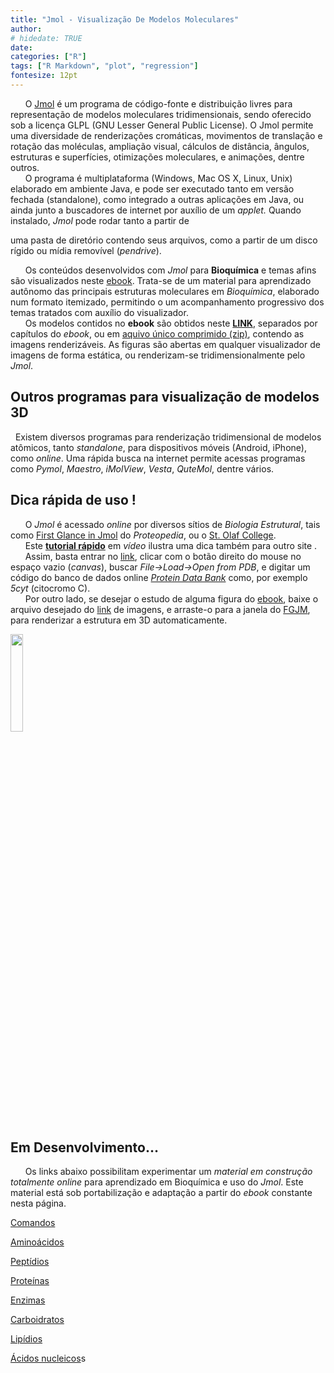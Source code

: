 ```yaml
---
title: "Jmol - Visualização De Modelos Moleculares"
author: 
# hidedate: TRUE
date:  
categories: ["R"]
tags: ["R Markdown", "plot", "regression"]
fontesize: 12pt
---
```


<!-- <!-- Google tag (gtag.js) ## se não funcionar o default, tem que colocar essa tag em cada página do sítio--> 
<script async src="https://www.googletagmanager.com/gtag/js?id=G-S1L73VGCG5"></script>
<script>
  window.dataLayer = window.dataLayer || [];
  function gtag(){dataLayer.push(arguments);}
  gtag('js', new Date());

  gtag('config', 'G-S1L73VGCG5');
</script>

<!-- <font size="4"> -->

<!-- ![](jmol.png){width=20%} -->

|       O [Jmol](http://jmol.sourceforge.net/){target="_blank"} é um programa de código-fonte e distribuição livres para representação de modelos moleculares tridimensionais, sendo oferecido sob a licença GLPL (GNU Lesser General Public License). O Jmol permite uma diversidade de renderizações cromáticas, movimentos de translação e rotação das moléculas, ampliação visual, cálculos de distância, ângulos, estruturas e superfícies, otimizações moleculares, e animações, dentre outros.

|       O programa é multiplataforma (Windows, Mac OS X, Linux, Unix) elaborado em ambiente Java, e pode ser executado tanto em versão fechada (standalone), como integrado a outras aplicações em Java, ou ainda junto a buscadores de internet por auxílio de um *applet.* Quando instalado, *Jmol* pode rodar tanto a partir de
uma pasta de diretório contendo seus arquivos, como a partir de um disco rígido ou mídia removível (*pendrive*).

|       Os conteúdos desenvolvidos com *Jmol* para **Bioquímica** e temas afins são visualizados neste [ebook](.\BioqEstrutJmol.pdf). Trata-se de um material para aprendizado autônomo das principais estruturas moleculares em *Bioquímica*, elaborado num formato itemizado, permitindo o um acompanhamento progressivo dos temas tratados com auxílio do visualizador.

|       Os modelos contidos no **ebook** são obtidos neste [**LINK**](.\figBook\figuras.html){target="_blank"}, separados por capítulos do *ebook*, ou em [aquivo único comprimido (zip)](.\figBook\figBook.zip), contendo as imagens renderizáveis. As figuras são abertas em qualquer visualizador de imagens de forma estática, ou renderizam-se tridimensionalmente pelo *Jmol*.

## Outros programas para visualização de modelos 3D

|	Existem diversos programas para renderização tridimensional de modelos atômicos, tanto *standalone*, para dispositivos móveis (Android, iPhone), como *online*. Uma rápida busca na internet permite acessas programas como *Pymol*, *Maestro*, *iMolView*, *Vesta*, *QuteMol*, dentre vários.


## Dica rápida de uso ! ## 

|       O *Jmol* é acessado *online* por diversos sítios de *Biologia Estrutural*, tais como [First Glance in Jmol](https://proteopedia.org/wiki/fgij/){target="\_blank"} do *Proteopedia*, ou o [St. Olaf College](https://chemapps.stolaf.edu/jmol/jsmol/simple.htm){target="_blank"}.

|       Este [**tutorial rápido**](https://youtu.be/NnO4oytvvjk){target="\_blank"} em *vídeo* ilustra uma dica também para outro site .

|       Assim, basta entrar no [link](https://proteopedia.org/wiki/fgij/){target="\_blank"}, clicar com o botão direito do mouse no espaço vazio (*canvas*), buscar *File->Load->Open from PDB*, e digitar um código do banco de dados online [*Protein Data Bank*](https://www.rcsb.org/){target="_blank"} como, por exemplo *5cyt* (citocromo C).
|       Por outro lado, se desejar o estudo de alguma figura do [ebook](.\BioqEstrutJmol.pdf), baixe o arquivo desejado do  [link](.\figBook\figuras.html){target="_blank"} de imagens, e arraste-o para a janela do [FGJM](https://cbm.msoe.edu/modelingResources/jmolUserDesignEnvironment/#forward){target="_blank"}, para renderizar a estrutura em 3D automaticamente.

![](jmol2.png){width=20%}


</font>

## Em Desenvolvimento...
|       Os links abaixo possibilitam experimentar um *material em construção totalmente online* para aprendizado em Bioquímica e uso do *Jmol*. Este material está sob portabilização e adaptação a partir do *ebook* constante nesta página.

[Comandos](.\JmolQuarto\comandos.html){target="_blank"}

[Aminoácidos](.\JmolQuarto\aminoacido.html){target="_blank"}

[Peptídios](.\JmolQuarto\peptidio.html){target="_blank"}

[Proteínas](.\JmolQuarto\proteina.html){target="_blank"}

[Enzimas](.\JmolQuarto\enzima.html){target="_blank"}

[Carboidratos](.\JmolQuarto\carboidrato.html){target="_blank"}

[Lipídios](.\JmolQuarto\lipidio.html){target="_blank"}

[Ácidos nucleicos](.\JmolQuarto\acnucleico.html){target="_blank"}s

